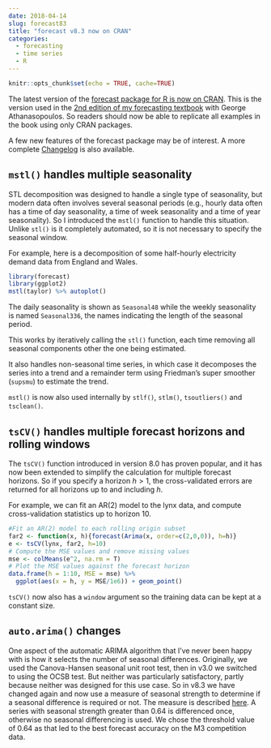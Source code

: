 ```yaml
---
date: 2018-04-14
slug: forecast83
title: "forecast v8.3 now on CRAN"
categories:
  - forecasting
  - time series
  - R
---
```



```r
knitr::opts_chunk$set(echo = TRUE, cache=TRUE)
```

The latest version of the [forecast package for R is now on CRAN](https://cran.r-project.org/package=forecast).  This is the version used in the [2nd edition of my forecasting textbook](https://OTexts.org/fpp2) with George Athanasopoulos. So readers should now be able to replicate all examples in the book using only CRAN packages.

A few new features of the forecast package may be of interest. A more complete [Changelog](http://pkg.robjhyndman.com/forecast/news/) is also available.

## `mstl()` handles multiple seasonality

STL decomposition was designed to handle a single type of seasonality, but modern data often involves several seasonal periods (e.g., hourly data often has a time of day seasonality, a time of week seasonality and a time of year seasonality). So I introduced the `mstl()` function to handle this situation. Unlike `stl()` is it completely automated, so it is not necessary to specify the seasonal window.

For example, here is a decomposition of some half-hourly electricity demand data from England and Wales.

```r
library(forecast)
library(ggplot2)
mstl(taylor) %>% autoplot()
```

The daily seasonality is shown as `Seasonal48` while the weekly seasonality is named `Seasonal336`, the names indicating the length of the seasonal period.

This works by iteratively calling the `stl()` function, each time removing all seasonal components other the one being estimated.

It also handles non-seasonal time series, in which case it decomposes the series into a trend and a remainder term using Friedman's super smoother (`supsmu`) to estimate the trend.

`mstl()` is now also used internally by `stlf()`, `stlm()`, `tsoutliers()` and `tsclean()`.

## `tsCV()` handles multiple forecast horizons and rolling windows

The `tsCV()` function introduced in version 8.0 has proven popular, and it has now been extended to simplify the calculation for multiple forecast horizons. So if you specify a horizon $h>1$, the cross-validated errors are returned for all horizons up to and including $h$.

For example, we can fit an AR(2) model to the lynx data, and compute cross-validation statistics up to horizon 10.

```r
#Fit an AR(2) model to each rolling origin subset
far2 <- function(x, h){forecast(Arima(x, order=c(2,0,0)), h=h)}
e <- tsCV(lynx, far2, h=10)
# Compute the MSE values and remove missing values
mse <- colMeans(e^2, na.rm = T)
# Plot the MSE values against the forecast horizon
data.frame(h = 1:10, MSE = mse) %>%
  ggplot(aes(x = h, y = MSE/1e6)) + geom_point()
```

`tsCV()` now also has a `window` argument so the training data can be kept at a constant size.


## `auto.arima()` changes

One aspect of the automatic ARIMA algorithm that I've never been happy with is how it selects the number of seasonal differences. Originally, we used the Canova-Hansen seasonal unit root test, then in v3.0 we switched to using the OCSB test. But neither was particularly satisfactory, partly because neither was designed for this use case. So in v8.3 we have changed again and now use a measure of seasonal strength to determine if a seasonal difference is required or not. The measure is described [here](https://otexts.org/fpp2/seasonal-strength.html). A series with seasonal strength greater than 0.64 is differenced once, otherwise no seasonal differencing is used. We chose the threshold value of 0.64 as that led to the best forecast accuracy on the M3 competition data.


